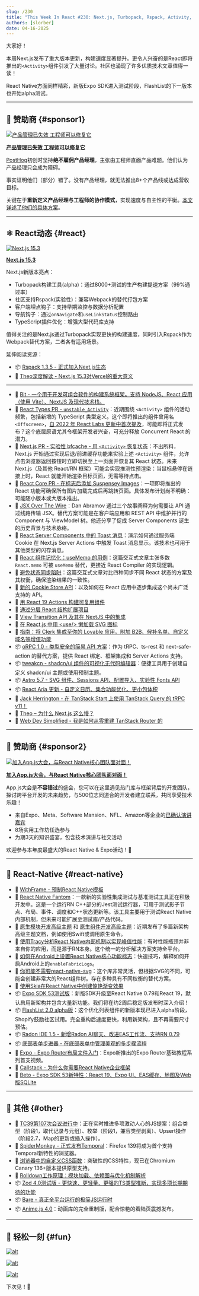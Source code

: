 ```yaml
---
slug: /230
title: "This Week In React #230: Next.js, Turbopack, Rspack, Activity, RSC, oRPC, tweakcn | Expo, Fantom, FlashList, SVG, Tracy, New Arch, Radon | TC39, Temporal, Zod, Bare, Rolldown, CSS Functions"
authors: [slorber]
date: 04-16-2025
---
```


大家好！

本周Next.js发布了重大版本更新，构建速度显著提升。更令人兴奋的是React即将推出的`<Activity>`组件引发了大量讨论。社区也涌现了许多优质技术文章值得一读！

React Native方面同样精彩，新版Expo SDK进入测试阶段，FlashList的下一版本也开始alpha测试。

<!-- truncate -->


<Support />

---

## 💸 赞助商 {#sponsor1}

[![产品管理已失效 工程师可以修复它](/emails/issues/230/posthog.jpg)](https://go.posthog.com/twir-apr16)

**[产品管理已失效 工程师可以修复它](https://go.posthog.com/twir-apr16)**

[PostHog](https://go.posthog.com/twir-apr16-ph)初创时坚持**绝不雇佣产品经理**，主张由工程师直面产品难题。他们认为产品经理只会成为障碍。

事实证明他们（部分）错了。没有产品经理，就无法推出8+个产品线或达成营收目标。

关键在于**重新定义产品经理与工程师的协作模式**，实现速度与自主性的平衡。[本文详述了他们的具体方案](https://go.posthog.com/twir-apr16)。

---

## ⚛️ React动态 {#react}

[![Next.js 15.3](/emails/issues/230/nextjs.jpg)](https://nextjs.org/blog/next-15-3)

**[Next.js 15.3](https://nextjs.org/blog/next-15-3)**

Next.js新版本亮点：

- Turbopack构建工具(alpha)：通过8000+测试的生产构建提速方案（99%通过率）
- 社区支持Rspack(实验性)：兼容Webpack的替代打包方案
- 客户端埋点钩子：支持早期监控与数据分析配置
- 导航钩子：通过`onNavigate`和`useLinkStatus`控制路由
- TypeScript插件优化：增强大型代码库支持

值得关注的是Next.js通过Turbopack实现更快的构建速度，同时引入Rspack作为Webpack替代方案，二者各有适用场景。

延伸阅读资源：

- 📦 [Rspack 1.3.5 - 正式加入Next.js生态](https://rspack.dev/blog/rspack-next-partner)
- 🎥 [Theo深度解读 - Next.js 15.3对Vercel的重大意义](https://www.youtube.com/watch?v=jN0kB85rxGg)

---

- 💸 [Bit - 一个用于开发可组合软件的构建系统框架。支持 NodeJS、React 应用（使用 Vite）、NextJS 及现代技术栈。](https://bit.dev/?utm_source=ThisWeekInReact&utm_id=8&utm_medium=newsletter)
- 👀 [React Types PR - `unstable_Activity`](https://github.com/DefinitelyTyped/DefinitelyTyped/pull/72454)：近期围绕 `<Activity>` 组件的活动频繁，包括新增的 TypeScript 类型定义。这个即将推出的组件曾用名 `<Offscreen>`，[自 2022 年 React Labs 更新中首次提及](https://react.dev/blog/2022/06/15/react-labs-what-we-have-been-working-on-june-2022#offscreen)，可能即将正式发布？这个底层原语尤其令框架开发者兴奋，可充分释放 Concurrent React 的潜力。
- 👀 [Next.js PR - 实验性 bfcache - 用 `<Activity>` 恢复状态](https://github.com/vercel/next.js/pull/77992)：不出所料，Next.js 开始通过实现后退/前进缓存功能来实验上述 `<Activity>` 组件，允许点击浏览器返回按钮时立即切换至上一页面并恢复其 React 状态。未来 Next.js（及其他 React/RN 框架）可能会实现推测性预渲染：当鼠标悬停在链接上时，React 就能开始渲染目标页面，无需等待点击。
- 👀 [React Core PR - 在标志后添加 Suspensey Images](https://github.com/facebook/react/pull/32819)：一项即将推出的 React 功能可确保所有图片加载完成后再跳转页面。具体发布计划尚不明确：可能随小版本或大版本推出。
- 📜 [JSX Over The Wire](https://overreacted.io/jsx-over-the-wire/)：Dan Abramov 通过三个故事阐释为何需要让 API 通过线路传输 JSX。替代方案可能是在客户端应用和 REST API 中维护并行的 Component 与 ViewModel 树。他还分享了促成 Server Components 诞生的历史背景与技术脉络。
- 📜 [React Server Components 中的 Toast 消息](https://buildui.com/posts/toast-messages-in-react-server-components)：演示如何通过服务端 Cookie 在 Next.js Server Actions 中触发 Toast 消息显示。该技术也可用于其他类型的闪存消息。
- 📜 [React 组件记忆化：useMemo 的用例](https://gabrielpichot.fr/blog/memoizing-components-in-react-a-case-for-usememo/)：这篇交互式文章主张多数 `React.memo` 可被 `useMemo` 替代，更接近 React Compiler 的实现逻辑。
- 📜 [避免状态同步陷阱](https://ondrejvelisek.github.io/avoid-state-synchronization-trap/)：这篇交互式文章对比四种同步不同 React 状态的方案及其权衡，确保渲染结果的一致性。
- 📜 [新的 Cookie Store API](https://fotis.xyz/posts/the-new-cookie-store-api/)：以及如何在 React 应用中逐步集成这个尚未广泛支持的 API。
- 📜 [用 React 19 Actions 构建可复用组件](https://aurorascharff.no/posts/building-reusable-components-with-react19-actions/)
- 📜 [通过分层 React 结构扩展项目](https://playfulprogramming.com/posts/layered-react-structure)
- 📜 [View Transition API 及其在 NextJS 中的集成](https://www.premieroctet.com/blog/en/view-transition-api-in-next-js-and-react)
- 📜 [在 React.js 中用 \<use/\> 懒加载 SVG 图标](https://www.jeantinland.com/blog/lazy-load-svg-icons-with-use-react-js/)
- 💸 [指南：将 Clerk 集成至你的 Lovable 应用。附加 B2B、候补名单、自定义域名等增值功能](https://go.clerk.com/EbcUjrv)
- 📦 [oRPC 1.0 - 类型安全的简易 API 方案](https://orpc.unnoq.com/blog/v1-announcement)：作为 tRPC、ts-rest 和 next-safe-action 的替代方案，提供 React 绑定、框架集成和 Server Actions 支持。
- 📦 [tweakcn - shadcn/ui 组件的可视化无代码编辑器](https://github.com/jnsahaj/tweakcn)：便捷工具用于创建自定义 shadcn/ui 主题或使用预制主题。
- 📦 [Astro 5.7 - SVG 组件、Sessions API、配置导入、实验性 Fonts API](https://astro.build/blog/astro-570/)
- 📦 [React Aria 更新 - 自定义日历、集合功能优化、更小包体积](https://react-spectrum.adobe.com/releases/2025-04-11.html)
- 🎥 [Jack Herrington - 在 TanStack Start 上使用 TanStack Query 的 tRPC v11！](https://www.youtube.com/watch?v=dLUyPLbvdY0)
- 🎥 [Theo – 为什么 Next.js 这么慢？](https://www.youtube.com/watch?v=mMQCLQTky34)
- 🎥 [Web Dev Simplified - 我是如何从零重建 TanStack Router 的](https://www.youtube.com/watch?v=b7uUWoS1Zro)

<SubscribeFormEmbed placement="middle" />

---

## 💸 赞助商 {#sponsor2}

[![加入App.js大会，与React Native核心团队面对面！](/emails/issues/230/appjs.jpg)](https://appjs.co)

**[加入App.js大会，与React Native核心团队面对面！](https://appjs.co)**

App.js大会是**不容错过**的盛会，您可以在这里遇见热门库与框架背后的开发团队，探讨跨平台开发的未来趋势，与500位志同道合的开发者建立联系，共同享受技术乐趣！

- 来自Expo、Meta、Software Mansion、NFL、Amazon等企业的[已确认演讲嘉宾](https://appjs.co/#speakers)
- 8场实用工作坊任选参与
- 为期3天的知识盛宴，包含技术演讲与社交活动

欢迎参与本年度最盛大的React Native & Expo活动！🚀

---

## 📱 React-Native {#react-native}

- 💸 [WithFrame - 预制React Native模板](https://withfra.me)
- 👀 [React Native Fantom](https://github.com/facebook/react-native/blob/main/packages/react-native-fantom/__docs__/README.md)：一款新的实验性集成测试与基准测试工具正在积极开发中。这是一个运行RN C++部分的Jest测试运行器，可用于测试影子节点、布局、事件、调度和C++状态更新等。该工具主要用于测试React Native内部机制，但未来可能扩展至测试库/产品代码。
- 📖 [原生模块开发高级主题](https://reactnative.dev/docs/the-new-architecture/advanced-topics-modules) 和 [原生组件开发高级主题](https://reactnative.dev/docs/the-new-architecture/advanced-topics-components)：近期发布了多篇新架构高级主题文档，例如使用Swift或调用原生命令。
- 📜 [使用Tracy分析React Native内部机制以实现峰值性能](https://www.callstack.com/blog/profiling-react-native-internals-with-tracy-for-peak-performance)：有时性能瓶颈并非来自你的应用，而是源于RN本身。这个统一的分析解决方案支持全平台。
- 📜 [如何在Android上设置React Native核心功能标志](https://andrei-calazans.com/posts/react-native-android-feature-flags/)：快速技巧，解释如何开启Android上的`enableFabricLogs`。
- 📜 [你可能不需要react-native-svg](https://blog.swmansion.com/you-might-not-need-react-native-svg-b5c65646d01f)：这个库非常灵活，但根据SVG的不同，可能会创建非常大的React组件树。存在多种具有不同权衡的替代方案。
- 📜 [使用Skia在React Native中创建惊艳渐变效果](https://www.fabrizioduroni.it/blog/post/2025/04/02/react-native-skia-text-gradient)
- 📦 [Expo SDK 53测试版](https://expo.dev/changelog/sdk-53-beta)：新版SDK升级至React Native 0.79和React 19，默认启用新架构并包含大量新功能。我们将在约2周后稳定版发布时深入介绍！
- 📦 [FlashList 2.0 alpha版](https://github.com/Shopify/flash-list/tree/new-rlv-prototype)：这个优化列表组件的新版本现已进入alpha阶段，Shopify鼓励社区试用。完全重构后速度更快，利用新架构，且不再需要尺寸预估。
- 📦 [Radon IDE 1.5 - 新增Radon AI聊天、改进EAS工作流、支持RN 0.79](https://github.com/software-mansion/radon-ide/releases/tag/v1.5.0)
- 📦 [底部表单步进器 - 在底部表单中管理美观的多步骤流程](https://github.com/mahdidavoodi7/bottom-sheet-stepper)
- 🎥 [Expo - Expo Router布局文件入门](https://www.youtube.com/watch?v=Yh6Qlg2CYwQ)：Expo新推出的Expo Router基础教程系列首支视频。
- 🎥 [Callstack - 为什么你需要React Native企业框架](https://www.youtube.com/watch?v=yf-UZJ84-Gk)
- 🎥 [Beto - Expo SDK 53新特性：React 19、Expo UI、EAS缓存、地图及Web版SQLite](https://www.youtube.com/watch?v=uXi503z8p-g)

---

## 🔀 其他 {#other}

- 👀 [TC39第107次会议进行中](https://github.com/tc39/agendas/blob/main/2025/04.md)：正在实时推进多项激动人心的JS提案：组合类型（阶段1，取代记录与元组）、枚举（阶段1，兼容类型剥离）、Upsert操作（阶段2.7，Map的更新或插入操作）。
- 👀 [SpiderMonkey - 正式发布Temporal](https://spidermonkey.dev/blog/2025/04/11/shipping-temporal.html)：Firefox 139将成为首个支持Temporal新特性的浏览器。
- 📜 [浏览器中的自定义CSS函数](https://www.oddbird.net/2025/04/11/custom-functions/)：突破性的CSS特性，现已在Chromium Canary 136+版本提供原型支持。
- 📜 [Rolldown工作原理：模块加载、依赖图与优化机制解析](https://www.atriiy.dev/blog/rolldown-module-loader-and-dependency-graph)
- 📦 [Zod 4.0测试版 - 更快速、更轻量、更强的TS类型推断，实现多项长期期待的功能](https://v4.zod.dev/v4)
- 📦 [Bare - 真正全平台运行的极简JS运行时](https://pears.com/news/introducing-bare-actually-run-javascript-everywhere/)
- 📦 [Anime.js 4.0](https://animejs.com/)：动画库的完全重制版，配合惊艳的着陆页震撼发布。

---

## 🤭 轻松一刻 {#fun}

[![alt](/emails/issues/230/meme.jpg)](https://x.com/sebastienlorber/status/1911715079919132842)

[![alt](/emails/issues/230/meme2.jpg)](https://x.com/sebastienlorber/status/1910290087163670959)

[![alt](/emails/issues/230/meme3.jpg)](https://x.com/PR0GRAMMERHUM0R/status/1910694354907263383)

下次见！👋